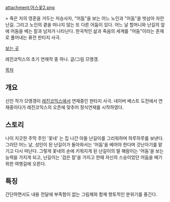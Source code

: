 attachment:어스꽃2.png

> 죽은 자의 영혼을 거두는 저승사자, "어둠"을 보는 어느 노인과 "어둠"을 벗삼아 자란 난길. 그리고 노인의 곁을 떠나지 않는 또 다른 어둠이 있다. 어느 날 할머니와 난길의 앞에 어둠을 베는 칼과 남자가 나타난다. 한국적인 삶과 죽음의 세계를 "어둠"이라는 존재로 풀어내는 퓨전 판타지 사극.

[http://www.lezhin.com/comic/audum_kkot 보는 곳]

레진코믹스의 초기 연재작 중 하나. 글/그림 므앵갱.

[[목차]]

== 개요 ==
신인 작가 므앵갱이 [[레진코믹스]]에서 연재중인 판타지 사극. 네이버 베스트 도전에서 연재중이다가 레진코믹스의 오픈에 맞추어 정식연재를 시작하였다.

== 스토리 ==
나이 지긋한 주막 주인 '꽃네' 는 집 나간 아들 난길이를 그리워하며 하루하루를 보낸다. 그러던 어느 날, 성인이 된 난길이가 돌아와서는 '어둠'을 베어야 한다며 갓난아기를 맡기고 다시 떠난다. 그렇게 꽃네의 손에 키워지게 된 난길이의 딸 해람이는 '어둠'을 보는 능력을 가지게 되고, 난길이는 '검은 칼'을 가지고 한때 자신의 스승이었던 어둠을 베기 위한 여행길에 오른다.

== 특징 ==
간단하면서도 내용 전달에 부족함이 없는 그림체와 함께 향토적인 분위기를 풍긴다.
